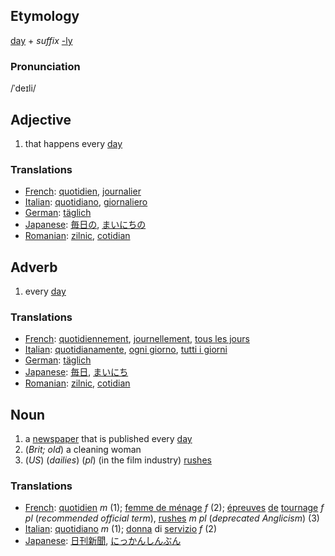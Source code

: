 == Etymology ==
[[day]] + ''suffix'' [[-ly]]

=== Pronunciation ===
/ˈdeɪli/

== Adjective ==

# that happens every [[day]]

=== Translations ===

*[[French]]: [[quotidien]], [[journalier]]
*[[Italian]]: [[quotidiano]], [[giornaliero]]
*[[German]]: [[täglich]]
*[[Japanese]]: [[毎日の]], [[まいにちの]]
*[[Romanian]]: [[zilnic]], [[cotidian]]

== Adverb ==

# every [[day]]

=== Translations ===

*[[French]]: [[quotidiennement]], [[journellement]], [[tous les jours]]
*[[Italian]]: [[quotidianamente]], [[ogni giorno]], [[tutti i giorni]]
*[[German]]: [[täglich]]
*[[Japanese]]: [[毎日]], [[まいにち]]
*[[Romanian]]: [[zilnic]], [[cotidian]]

== Noun ==

# a [[newspaper]] that is published every [[day]]
# (''Brit; old'') a cleaning woman
# (''US'') (''dailies'') (''pl'') (in the film industry) [[rushes]]

===Translations===
*[[French]]: [[quotidien]] ''m'' (1); [[femme de ménage]] ''f'' (2); [[épreuves]] [[de]] [[tournage]] ''f pl'' (''recommended official term''), [[rushes]] ''m pl'' (''deprecated Anglicism'') (3)
*[[Italian]]: [[quotidiano]] ''m'' (1); [[donna]] di [[servizio]] ''f'' (2)
*[[Japanese]]: [[日刊新聞]], [[にっかんしんぶん]]